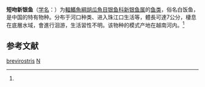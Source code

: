 {{Speciesbox
| name = 短吻新银鱼
| status = DD
| status_system = IUCN3.1
| image = 
| genus = Neosalanx
| species = brevirostris
| authority = (Pellegrin, 1923)<ref name='id5417'>{{cite web| url =http://www.bioinfo.cn/db05/BjdwSpecies.php?action=view&id=5417| title =短吻新银鱼| work =《中国动物物种编目数据库》| publisher =中国科学院微生物研究所| author =中国科学院动物研究所| accessdate =2009-04-11| deadurl =yes| archiveurl =https://web.archive.org/web/20160305081801/http://www.bioinfo.cn/db05/BjdwSpecies.php?action=view&id=5417| archivedate =2016-03-05}}</ref>
| synonyms = *''Protosalanx brevirostris'', Pellegrin, 1923
}}

'''短吻新银鱼'''（[[学名|学名]]：{{lang|la|''Neosalanx brevirostris''}}）为[[輻鰭魚綱|輻鰭魚綱]][[胡瓜魚目|胡瓜魚目]][[银鱼科|银鱼科]][[新银鱼属|新银鱼属]]的[[鱼类|鱼类]]，俗名白饭鱼，是中国的特有物种。分布于河口种类、进入珠江口生活等，體長可達7公分，棲息在底層水域，會進行洄游，生活習性不明。该物种的模式产地在越南河内。<ref name='id5417'/>

== 参考文献 ==
{{reflist}}

{{Wikispecies|Neosalanx brevirostris}}
{{Taxonbar|from=Q2046867}}

[[Category:新银鱼属|brevirostris]]
[[Category:1923年描述的魚類|N]]